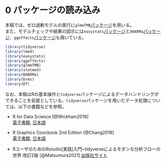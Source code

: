 # 0 パッケージの読み込み  {-}  

本稿では、ゼロ過剰モデルの実行に`glmmTMB`[パッケージ](https://glmmtmb.github.io/glmmTMB/index.html)を用いる。  
また、モデルチェックや結果の図示には`easystats`[パッケージ](https://easystats.github.io/easystats/)と`DHARMa`[パッケージ](https://cran.r-project.org/web/packages/DHARMa/vignettes/DHARMa.html)、`ggeffects`[パッケージ](https://strengejacke.github.io/ggeffects/)も用いている。  

```r
library(tidyverse)
library(lme4)
library(easystats)
library(ggeffects)
library(glmmTMB)
library(statmod)
library(DHARMa)
library(brms)
library(DT)
```

なお、本稿はRの基本操作と`tidyverse`パッケージによるデータハンドリングができることを前提としている。`tidyverse`パッケージを用いたデータ処理については、以下の書籍などを参照。  

- R for Data Science [@Wickham2016]  
[電子書籍](https://r4ds.had.co.nz/), [日本語](https://www.oreilly.co.jp/books/9784873118147/)  

- R Graphics Coocbook 2nd Edition [@Chang2018]   
[電子書籍](https://r-graphics.org/), [日本語](https://www.oreilly.co.jp/books/9784873118925/)  

- RユーザのためのRstudio[実践]入門~tidyverseによるモダンな分析フローの世界 改訂2版 [@Matsumura2021] [出版社サイト](https://gihyo.jp/book/2021/978-4-297-12170-9)  